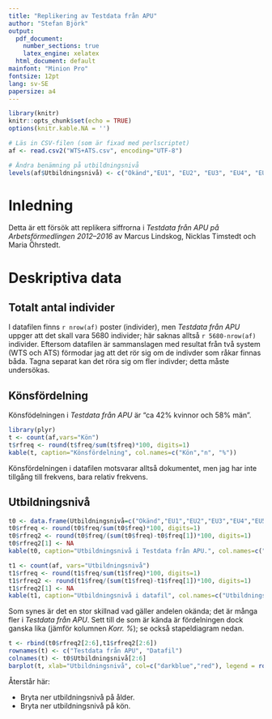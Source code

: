```yaml
---
title: "Replikering av Testdata från APU"
author: "Stefan Björk"
output:
  pdf_document:
    number_sections: true
    latex_engine: xelatex
  html_document: default
mainfont: "Minion Pro"
fontsize: 12pt
lang: sv-SE
papersize: a4
---
```


```r
library(knitr)
knitr::opts_chunk$set(echo = TRUE)
options(knitr.kable.NA = '')

# Läs in CSV-filen (som är fixad med perlscriptet)
af <- read.csv2("WTS+ATS.csv", encoding="UTF-8")

# Ändra benämning på utbildningsnivå
levels(af$Utbildningsnivå) <- c("Okänd","EU1", "EU2", "EU3", "EU4", "EU5")

```

# Inledning

Detta är ett försök att replikera siffrorna i *Testdata från APU på Arbetsförmedlingen 2012--2016* av Marcus Lindskog, Nicklas Timstedt och Maria Öhrstedt.

# Deskriptiva data

## Totalt antal individer

I datafilen finns `r nrow(af)` poster (individer), men *Testdata från APU* uppger att det skall vara 5680 individer; här saknas alltså `r 5680-nrow(af)` individer. Eftersom datafilen är sammanslagen med resultat från två system (WTS och ATS) förmodar jag att det rör sig om de indivder som råkar finnas båda. Tagna separat kan det röra sig om fler indivder; detta måste undersökas.

## Könsfördelning

Könsfödelningen i *Testdata från APU* är "ca 42% kvinnor och 58% män".

```r
library(plyr)
t <- count(af,vars="Kön")
t$rfreq <- round(t$freq/sum(t$freq)*100, digits=1)
kable(t, caption="Könsfördelning", col.names=c("Kön","n", "%"))
```

Könsfördelningen i datafilen motsvarar alltså dokumentet, men jag har inte tillgång till frekvens, bara relativ frekvens.

## Utbildningsnivå

```r
t0 <- data.frame(Utbildningsnivå=c("Okänd","EU1","EU2","EU3","EU4","EU5"),freq=c(797,350,1516,2300,518,199))
t0$rfreq <- round(t0$freq/sum(t0$freq)*100, digits=1)
t0$rfreq2 <- round(t0$freq/(sum(t0$freq)-t0$freq[1])*100, digits=1)
t0$rfreq2[1] <- NA
kable(t0, caption="Utbildningsnivå i Testdata från APU.", col.names=c("Utbildningsnivå","n", "%", "Korr. %"))
```

```r
t1 <- count(af, vars="Utbildningsnivå")
t1$rfreq <- round(t1$freq/sum(t1$freq)*100, digits=1)
t1$rfreq2 <- round(t1$freq/(sum(t1$freq)-t1$freq[1])*100, digits=1)
t1$rfreq2[1] <- NA
kable(t1, caption="Utbildningsnivå i datafil", col.names=c("Utbildningsnivå","n", "%", "Korr. %"))
```

Som synes är det en stor skillnad vad gäller andelen okända; det är många fler i *Testdata från APU*. Sett till de som är kända är fördelningen dock ganska lika (jämför kolumnen *Korr. %*); se också stapeldiagram nedan.

```r
t <- rbind(t0$rfreq2[2:6],t1$rfreq2[2:6])
rownames(t) <- c("Testdata från APU", "Datafil")
colnames(t) <- t0$Utbildningsnivå[2:6]
barplot(t, xlab="Utbildningsnivå", col=c("darkblue","red"), legend = rownames(t), beside=TRUE)
```

Återstår här:

* Bryta ner utbildningsnivå på ålder.
* Bryta ner utbildningsnivå på kön.
